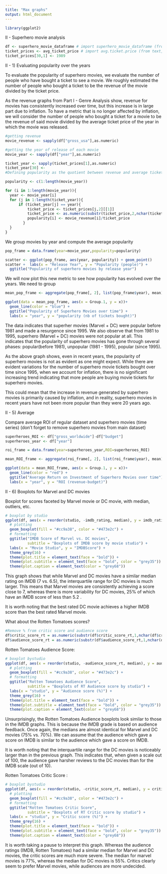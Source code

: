 ```yaml
---
title: "Max graphs"
output: html_document
---
```


```r
library(ggplot2)
```



II - Superhero movie analysis

```r
df <- superhero_movie_dataframe # import superhero_movie_dataframe (from text, readr) directly to your environment
ticket_prices <- avg_ticket_price # import avg.ticket.price (from text, readr) from the datasets folder
ticket_prices[30,1] <- 1989
```

II - 1) Evaluating popularity over the years

To evaluate the popularity of superhero movies, we evaluate the number of people who have bought a ticket to see a movie. We roughly estimated the number of people who bought a ticket to be the revenue of the movie divided by the ticket price.

As the revenue graphs from Part I - Genre Analysis show, revenue for movies has consistently increased over time, but this increase is in large part due to inflation. To have a metric that is no longer affected by inflation, we will consider the number of people who bought a ticket for a movie to be the revenue of said movie divided by the average ticket price of the year in which the movie was released. 


```r
#getting revenue
movie_revenue <- sapply(df["gross_usa"],as.numeric)

#getting the year of release of each movie
movie_year <- sapply(df["year"],as.numeric)

ticket_year <- sapply(ticket_prices[1],as.numeric)
ticket_year[30] <- 
#Defining popularity as the quotient between revenue and average ticket price of the year

popularity <- c(1:length(movie_year))

for (i in 1:length(movie_year)){
  year <- movie_year[i]
  for (j in 1:length(ticket_year)){
      if (ticket_year[j] == year){
          ticket_price <- ticket_prices[j,2][[1]]
          ticket_price <- as.numeric(substr(ticket_price,2,nchar(ticket_price)))
          popularity[i] <- movie_revenue[i]/ticket_price
        }
  }
}

```

We group movies by year and compute the average popularity



```r
pop_frame = data.frame(year=movie_year,popularity=popularity)

scatter <- ggplot(pop_frame, aes(year, popularity)) + geom_point()
scatter +  labs(x = "Release Year", y = "Popularity (people)") +
  ggtitle("Popularity of superhero movies by release year")
```

We will now plot this new metric to see how popularity has evolved over the years.
We need to group 

```r
mean_pop_frame <- aggregate(pop_frame[, 2], list(pop_frame$year), mean)[ -c(1,2,35), ]

ggplot(data = mean_pop_frame, aes(x = Group.1, y = x))+
  geom_line(color = "blue") +
  ggtitle("Popularity of Superhero Movies over time") +
  labs(x = "year", y = "popularity (nb of tickets bought)")
```

The data indicates that superher movies (Marvel + DC) were popular before 1981 and made a resurgence since 1995. We also observe that from 1981 to 1995, superhero (Marvel + DC) movies were not popular at all. This indicates that the popularity of superhero movies has gone through several phases: popular(before 1981), unpopular (1981 - 1995), popular (since 1995). 

As the above graph shows, even in recent years, the popularity of superhero movies is not as evident as one might expect. While there are evident variations for the number of superhero movie tickets bought over time since 1995, when we account for inflation, there is no significant  increasing trend indicating that more people are buying movie tickets for superhero movies.

This could mean that the increase in revenue generated by superhero movies is primarily caused by inflation, and in reality, superhero movies in recent years have not been more popular than they were 20 years ago.


II - 5) Average 

Compare average ROI of regular dataset and superhero movies (time series)  (don't forget to remove superhero movies from main dataset)


```r
superheroes_ROI <- df["gross_worldwide"]-df["budget"]
superheroes_year <- df["year"]
```



```r
roi_frame = data.frame(year=superheroes_year,ROI=superheroes_ROI)

mean_ROI_frame <- aggregate(roi_frame[, 2], list(roi_frame$year), mean)[-c(1,2),]

ggplot(data = mean_ROI_frame, aes(x = Group.1, y = x))+
  geom_line(color = "red") +
  ggtitle("Average Return on Investment of Superhero Movies over time") +
  labs(x = "year", y = "ROI (revenue-budget)")

```









II - 6) Boxplots for Marvel and DC movies

Boxplot for scores faceted by Marvel movie or DC movie, with median, outliers, etc.

```r
# boxplot by studio 
ggplot(df, aes(x = reorder(studio, -imdb_rating, median), y = imdb_rating)) + 
  # plotting
  geom_boxplot(fill = "#cc9a38", color = "#473e2c") + 
  # formatting
  ggtitle("IMDB Score of Marvel vs. DC movies",
          subtitle = "Boxplots of IMDB score by movie studio") +
  labs(x = "Movie Studio", y = "IMDBScore") +
  theme_grey(16) +
  theme(plot.title = element_text(face = "bold")) +
  theme(plot.subtitle = element_text(face = "bold", color = "grey35")) +
  theme(plot.caption = element_text(color = "grey68"))
```

This graph shows that while Marvel and DC movies have a similar median rating on IMDB (7 vs. 6.5), the interquartile range for DC movies is much larger. This means that Marvel movies are consistently achieving a score close to 7, whereas there is more variability for DC movies, 25% of which have an IMDB score of less than 5.2 .

It is worth noting that the best rated DC movie achieves a higher IMDB score than the best rated Marvel movie.

What about the Rotten Tomatoes scores?

```r
#Remove % from critic score and audience score
df$critic_score_rt = as.numeric(substr(df$critic_score_rt,1,nchar(df$critic_score_rt)-1))
df$audience_score_rt = as.numeric(substr(df$audience_score_rt,1,nchar(df$audience_score_rt)-1))
```


Rotten Tomatoes Audience Score:

```r
# boxplot bystudio 
ggplot(df, aes(x = reorder(studio, -audience_score_rt, median), y = audience_score_rt)) + 
  # plotting
  geom_boxplot(fill = "#cc9a38", color = "#473e2c") + 
  # formatting
  ggtitle("Rotten Tomatoes Audience Score",
          subtitle = "Boxplots of RT Audience score by studio") +
  labs(x = "studio", y = "Audience score (%)") +
  theme_grey(16) +
  theme(plot.title = element_text(face = "bold")) +
  theme(plot.subtitle = element_text(face = "bold", color = "grey35")) +
  theme(plot.caption = element_text(color = "grey68"))
```

Unsurprisingly, the Rotten Tomatoes Audience boxplots look similar to those in the IMDB graphs. This is because the IMDB grade is based on audience feedback. Once again, the medians are almost identical for Marvel and DC movies (75% vs. 70%). We can assume that the audience which gave a score on IMDB is similar to the audience which gave a score on IMDB. 

It is worth noting that the interquartile range for the DC movies is noticeably larger than in the previous graph. This indicates that, when given a scale out of 100, the audience gave harsher reviews to the DC movies than for the IMDB scale (out of 10).


Rotten Tomatoes Critic Score : 

```r
# boxplot bystudio 
ggplot(df, aes(x = reorder(studio, -critic_score_rt, median), y = critic_score_rt)) + 
  # plotting
  geom_boxplot(fill = "#cc9a38", color = "#473e2c") + 
  # formatting
  ggtitle("Rotten Tomatoes Critic Score",
          subtitle = "Boxplots of RT Critic score by studio") +
  labs(x = "studio", y = "Critic score (%)") +
  theme_grey(16) +
  theme(plot.title = element_text(face = "bold")) +
  theme(plot.subtitle = element_text(face = "bold", color = "grey35")) +
  theme(plot.caption = element_text(color = "grey68"))
```

It is worth taking a pause to interpret this graph. Whereas the audience ratings (IMDB, Rotten Tomatoes) had a similar median for Marvel and DC movies, the critic scores are much more severe. The median for marvel movies is 77%, whereas the median for DC movies is 55%. Critics clearly seem to prefer Marvel movies, while audiences are more undecided.



